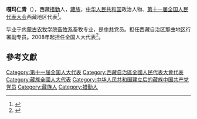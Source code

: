 '''嘎玛仁青'''（{{bd|1955年||}}），西藏[[措勤|措勤]]人，[[藏族|藏族]]，[[中华人民共和国|中华人民共和国]]政治人物、[[第十一届全国人民代表大会|第十一届全国人民代表大会]]西藏地区代表<ref>{{cite web|author=新华网|title=第十一届全国人大代表|url=http://news.xinhuanet.com/ziliao/2008-03/03/content_7708230.htm?node=36628|publisher=新华网|accessdate=2014-01-07|archive-date=2014-01-10|archive-url=https://web.archive.org/web/20140110211415/http://news.xinhuanet.com/ziliao/2008-03/03/content_7708230.htm?node=36628|dead-url=no}}</ref>。

毕业于[[内蒙古农牧学院畜牧系|内蒙古农牧学院畜牧系]]畜牧专业，是[[中共|中共]]党员。担任西藏自治区那曲地区行署副专员。2008年起担任全国人大代表<ref>{{cite news|title=全国人大代表信息-嘎玛仁青|url=http://210.82.31.1:8084/delegate/viewDelegate.action?dbid=112442|accessdate=2013-04-05|newspaper=全国人大网|archive-url=https://web.archive.org/web/20140523230601/http://www.npc.gov.cn/delegate/viewDelegate.action?dbid=112442|archive-date=2014-05-23|dead-url=yes}}</ref>。

==參考文獻==
{{reflist}}
{{DEFAULTSORT:G嘎}}
[[Category:第十一届全国人大代表|Category:第十一届全国人大代表]]
[[Category:西藏自治區全國人民代表大會代表|Category:西藏自治區全國人民代表大會代表]]
[[Category:藏族全國人大代表|Category:藏族全國人大代表]]
[[Category:中华人民共和国建立后的藏族中国共产党党员|Category:中华人民共和国建立后的藏族中国共产党党员]]
[[Category:藏族人|Category:藏族人]]
[[Category:措勤人|Category:措勤人]]